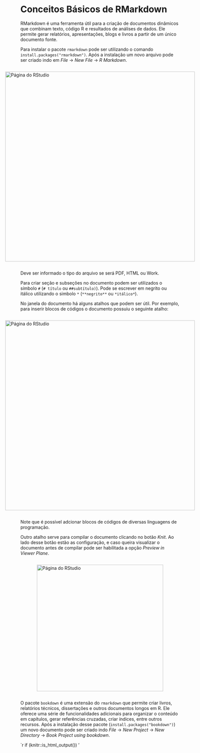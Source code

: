 # Conceitos Básicos de RMarkdown 

RMarkdown é uma ferramenta útil para a criação de documentos dinâmicos que combinam texto, código R e resultados de análises de dados. Ele permite gerar relatórios, apresentações, blogs e livros a partir de um único documento fonte. 

Para instalar o pacote ``rmarkdown`` pode ser utilizando o comando ``install.packages("rmarkdown")``. Após a instalação um novo arquivo pode ser criado indo em *File* -> *New File* -> *R Markdown*.   

<div style="display: flex; justify-content: center; align-items: center;">
<img src="figs/LocRmark.png" alt="Página do RStudio" width="600">
</div>

Deve ser informado o tipo do arquivo se será PDF, HTML ou Work. 

Para criar seção e subseções no documento podem ser utilizados o símbolo ``#`` (``# título`` ou  ``##subtítulo) ``). Pode se escrever em negrito ou itálico utilizando o simbolo ``*`` (``**negrito**`` ou ``*itálico*``).

No janela do documento há alguns atalhos que podem ser útil. Por exemplo, para inserir blocos de códigos o documento possuiu o seguinte atalho:     

<div style="display: flex; justify-content: center; align-items: center;">
<img src="figs/Chunks.png" alt="Página do RStudio" width="600">
</div>

Note que é possível adcionar blocos de códigos de diversas linguagens de programação. 

Outro atalho serve para compilar o documento clicando no botão *Knit*. Ao lado desse botão estão as configuração, e caso queira visualizar o documento antes de compilar pode ser habilitada a opção *Preview in Viewer Plane*.

<div style="display: flex; justify-content: center; align-items: center;">
<img src="figs/Knit.png" alt="Página do RStudio" width="400">
</div>

O pacote ``bookdown`` é uma extensão do ``rmarkdown`` que permite criar livros, relatórios técnicos, dissertações e outros documentos longos em R. Ele oferece uma série de funcionalidades adicionais para organizar o conteúdo em capítulos, gerar referências cruzadas, criar índices, entre outros recursos. Após a instalação desse pacote (``install.packages("bookdown")
``) um novo documento pode ser criado indo *File* -> *New Project* -> *New Directory* -> *Book Project using bookdown*. 

`r if (knitr::is_html_output()) '
